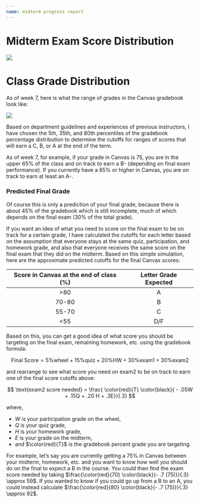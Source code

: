 ```yaml
---
name: midterm progress report
---
```


# Midterm Exam Score Distribution

![](images/midterm_scores.png)

# Class Grade Distribution

As of week 7, here is what the range of grades in the Canvas gradebook look like:

![](images/midterm_grades.png)

Based on department guidelines and experiences of previous instructors, I have chosen the 5th, 35th, and 80th percentiles of the gradebook percentage distribution to determine the cutoffs for ranges of scores that will earn a C, B, or A at the end of the term.

As of week 7, for example, if your grade in Canvas is 75, you are in the upper 65% of the class and on track to earn a B- (depending on final exam performance).
If you currently have a 85% or higher in Canvas, you are on track to earn at least an A-.

### Predicted Final Grade

Of course this is only a prediction of your final grade, because there is about 45% of the gradebook which is still incomplete, much of which depends on the final exam (30% of the total grade).

If you want an idea of what you need to score on the final exam to be on track for a certain grade, I have calculated the cutoffs for each letter based on the assumption that everyone stays at the same quiz, participation, and homework grade, and also that everyone receives the same score on the final exam that they did on the midterm.
Based on this simple simulation, here are the approximate predicted cutoffs for the final Canvas scores:

| Score in Canvas at the end of class (%) | Letter Grade Expected |
|:---------------:|:------------:|
| >80             | A            |
| 70-80           | B            |
| 55-70           | C            |
| <55             | D/F          |

Based on this, you can get a good idea of what score you should be targeting on the final exam, remaining homework, etc. using the gradebook formula:

$$
\text{Final Score} = 5\% \text{wheel} + 15\% \text{quiz} + 20\% \text{HW} + 30\% \text{exam1} + 30\% \text{exam2}
$$

and rearrange to see what score you need on $\text{exam2}$ to be on track to earn one of the final score cutoffs above:

$$
\text{exam2 score needed} = \frac{ \color{red}{T} \color{black}{ - .05W + .15Q + .20 H + .3E}}{.3}
$$

where,

  - $W$ is your participation grade on the wheel,
  - $Q$ is your quiz grade,
  - $H$ is your homework grade,
  - $E$ is your grade on the midterm,
  - and $\color{red}{T}$ is the gradebook percent grade you are targeting.

For example, let's say you are currently getting a 75\% in Canvas between your midterm, homework, etc. and you want to know how well you should do on the final to expect a B in the course.
You could then find the exam score needed by taking
$\frac{\color{red}{70} \color{black}{- .7 (75)}}{.3} \approx 59$.
If you wanted to know if you could go up from a B to an A, you could instead calculate
$\frac{\color{red}{80} \color{black}{- .7 (75)}}{.3} \approx 92$.